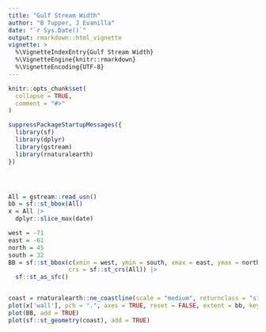 ```yaml
---
title: "Gulf Stream Width"
author: "B Tupper, J Evanilla"
date: "`r Sys.Date()`"
output: rmarkdown::html_vignette
vignette: >
  %\VignetteIndexEntry{Gulf Stream Width}
  %\VignetteEngine{knitr::rmarkdown}
  %\VignetteEncoding{UTF-8}
---
```


```r
knitr::opts_chunk$set(
  collapse = TRUE,
  comment = "#>"
)
```

```r
suppressPackageStartupMessages({
  library(sf)
  library(dplyr)
  library(gstream)
  library(rnaturalearth)
})




All = gstream::read_usn()
bb = sf::st_bbox(All)
x = All |>
  dplyr::slice_max(date)

west = -71
east = -61
north = 45
south = 32
BB = sf::st_bbox(c(xmin = west, ymin = south, xmax = east, ymax = north),
                 crs = sf::st_crs(All)) |>
  sf::st_as_sfc()


coast = rnaturalearth::ne_coastline(scale = "medium", returnclass = "sf")
plot(x['wall'], pch = ".", axes = TRUE, reset = FALSE, extent = bb, key.pos = NULL)
plot(BB, add = TRUE)
plot(sf::st_geometry(coast), add = TRUE)
```



